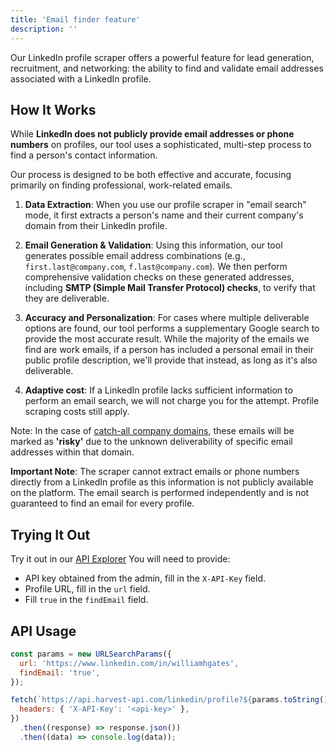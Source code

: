 ```yaml
---
title: 'Email finder feature'
description: ''
---
```


Our LinkedIn profile scraper offers a powerful feature for lead generation, recruitment, and networking: the ability to find and validate email addresses associated with a LinkedIn profile.

## How It Works

While **LinkedIn does not publicly provide email addresses or phone numbers** on profiles, our tool uses a sophisticated, multi-step process to find a person's contact information.

Our process is designed to be both effective and accurate, focusing primarily on finding professional, work-related emails.

1.  **Data Extraction**: When you use our profile scraper in "email search" mode, it first extracts a person's name and their current company's domain from their LinkedIn profile.

2.  **Email Generation & Validation**: Using this information, our tool generates possible email address combinations (e.g., `first.last@company.com`, `f.last@company.com`). We then perform comprehensive validation checks on these generated addresses, including **SMTP (Simple Mail Transfer Protocol) checks**, to verify that they are deliverable.

3.  **Accuracy and Personalization**: For cases where multiple deliverable options are found, our tool performs a supplementary Google search to provide the most accurate result. While the majority of the emails we find are work emails, if a person has included a personal email in their public profile description, we'll provide that instead, as long as it's also deliverable.

4.  **Adaptive cost**: If a LinkedIn profile lacks sufficient information to perform an email search, we will not charge you for the attempt. Profile scraping costs still apply.

Note: In the case of [catch-all company domains](https://hunter.io/blog/ultimate-guide-accept-all-catch-all/), these emails will be marked as **'risky'** due to the unknown deliverability of specific email addresses within that domain.

**Important Note**: The scraper cannot extract emails or phone numbers directly from a LinkedIn profile as this information is not publicly available on the platform. The email search is performed independently and is not guaranteed to find an email for every profile.

## Trying It Out

Try it out in our [API Explorer](https://docs.harvest-api.com/linkedin-api-reference/profile/get?playground=open#parameter-find-email)
You will need to provide:

- API key obtained from the admin, fill in the `X-API-Key` field.
- Profile URL, fill in the `url` field.
- Fill `true` in the `findEmail` field.

## API Usage

```js
const params = new URLSearchParams({
  url: 'https://www.linkedin.com/in/williamhgates',
  findEmail: 'true',
});

fetch(`https://api.harvest-api.com/linkedin/profile?${params.toString()}`, {
  headers: { 'X-API-Key': '<api-key>' },
})
  .then((response) => response.json())
  .then((data) => console.log(data));
```
